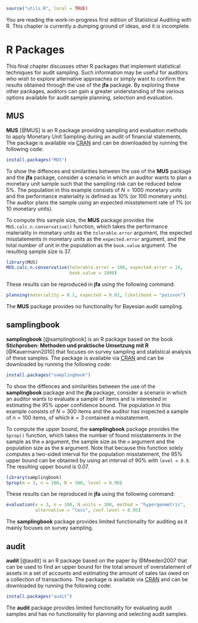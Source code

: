 ```r
source("utils.R", local = TRUE)
```

::: {.callout-note appearance="simple"}
You are reading the work-in-progress first edition of Statistical Auditing with
R. This chapter is currently a dumping ground of ideas, and it is incomplete.
:::

# R Packages {#chap-packages}

This final chapter discusses other R packages that implement statistical
techniques for audit sampling. Such information may be useful for auditors who
wish to explore alternative approaches or simply want to confirm the results
obtained through the use of the **jfa** package. By exploring these other
packages, auditors can gain a greater understanding of the various options
available for audit sample planning, selection and evaluation.

## MUS

**MUS** [@MUS] is an R package providing sampling and evaluation methods to
apply Monetary Unit Sampling during an audit of financial statements. The
package is available via [CRAN](https://cran.r-project.org/package=MUS) and can
be downloaded by running the following code:

```r
install.packages("MUS")
```

To show the diffences and similarities between the use of the **MUS** package
and the **jfa** package, consider a scenario in which an auditor wants to plan a
monetary unit sample such that the sampling risk can be reduced below 5%. The
population in this example consists of $N = 1000$ monetary units and the
performance materiality is defined as 10% (or 100 monetary units). The auditor
plans the sample using an expected misstatement rate of 1% (or 10 monetary
units).

To compute this sample size, the **MUS** package provides the
`MUS.calc.n.conservative()` function, which takes the performance materiality in
monetary units as the `tolerable.error` argument, the expected misstatements in
monetary units as the `expected.error` argument, and the total number of unit in
the population as the `book.value` argument. The resulting sample size is 37.

```r
library(MUS)
MUS.calc.n.conservative(tolerable.error = 100, expected.error = 10,
                        book.value = 1000)
```

These results can be reproduced in **jfa** using the following command:

```r
planning(materiality = 0.1, expected = 0.01, likelihood = "poisson")
```

::: {.callout-note appearance="simple"}
The **MUS** package provides no functionality for Bayesian audit sampling.
:::

## samplingbook

**samplingbook** [@samplingbook] is an R package based on the book
**Stichproben: Methoden und praktische Umsetzung mit R** [@Kauermann2010] that
focuses on survey sampling and statistical analysis of these samples. The
package is available via [CRAN](https://cran.r-project.org/package=samplingbook)
and can be downloaded by running the following code:

```r
install.packages("samplingbook")
```

To show the diffences and similarities between the use of the **samplingbook**
package and the **jfa** package, consider a scenario in which an auditor wants
to evaluate a sample of items and is interested in estimating the 95% upper
confidence bound. The population in this example consists of $N = 300$ items and
the auditor has inspected a sample of $n = 100$ items, of which $k = 3$
contained a misstatement.

To compute the upper bound, the **samplingbook** package provides the
`Sprop()` function, which takes the number of found misstatements in the sample
as the `m` argument, the sample size as the `n` argument and the population size
as the `N` argument. Note that because this function solely computes a two-sided
interval for the population misstatement, the 95% upper bound can be obtained by
using an interval of 90% with `level = 0.9`. The resulting upper bound is 0.07.

```r
library(samplingbook)
Sprop(m = 3, n = 100, N = 300, level = 0.90)
```

These results can be reproduced in **jfa** using the following command:

```r
evaluation(x = 3, n = 100, N.units = 300, method = "hypergeometric",
           alternative = "less", conf.level = 0.95)
```

::: {.callout-note appearance="simple"}
The **samplingbook** package provides limited functionality for auditing as it
mainly focuses on survey sampling.
:::

## audit

**audit** [@audit] is an R package based on the paper by @Meeden2007 that can be
used to find an upper bound for the total amount of overstatement of assets in a
set of accounts and estimating the amount of sales tax owed on a collection of
transactions. The package is available via [CRAN](https://cran.r-project.org/package=audit)
and can be downloaded by running the following code:

```r
install.packages("audit")
```

::: {.callout-note appearance="simple"}
The **audit** package provides limited functionality for evaluating audit
samples and has no functionality for planning and selecting audit samples.
:::
